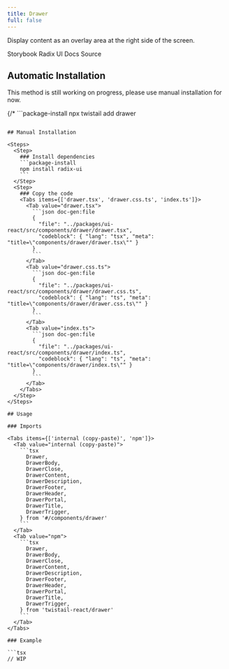 ```yaml
---
title: Drawer
full: false
---
```


Display content as an overlay area at the right side of the screen.

<Badges>
  <BadgeLink href="https://storybook.twistail.com/?path=/docs/base-components-drawer--default" external>
    Storybook
  </BadgeLink>
  <BadgeLink href="https://www.radix-ui.com/primitives/docs/components/dialog#api-reference" external>
    Radix UI Docs
  </BadgeLink>
  <BadgeLink href="https://github.com/riipandi/twistail/tree/main/packages/ui-react/src/components/drawer" external>
    Source
  </BadgeLink>
</Badges>

## Automatic Installation

<Callout type='warn'>
  This method is still working on progress, please use manual installation for now.
</Callout>

{/* ```package-install
npx twistail add drawer
``` */}

## Manual Installation

<Steps>
  <Step>
    ### Install dependencies
    ```package-install
    npm install radix-ui
    ```
  </Step>
  <Step>
    ### Copy the code
    <Tabs items={['drawer.tsx', 'drawer.css.ts', 'index.ts']}>
      <Tab value="drawer.tsx">
        ```json doc-gen:file
        {
          "file": "../packages/ui-react/src/components/drawer/drawer.tsx",
          "codeblock": { "lang": "tsx", "meta": "title=\"components/drawer/drawer.tsx\"" }
        }
        ```
      </Tab>
      <Tab value="drawer.css.ts">
        ```json doc-gen:file
        {
          "file": "../packages/ui-react/src/components/drawer/drawer.css.ts",
          "codeblock": { "lang": "ts", "meta": "title=\"components/drawer/drawer.css.ts\"" }
        }
        ```
      </Tab>
      <Tab value="index.ts">
        ```json doc-gen:file
        {
          "file": "../packages/ui-react/src/components/drawer/index.ts",
          "codeblock": { "lang": "ts", "meta": "title=\"components/drawer/index.ts\"" }
        }
        ```
      </Tab>
    </Tabs>
  </Step>
</Steps>

## Usage

### Imports

<Tabs items={['internal (copy-paste)', 'npm']}>
  <Tab value="internal (copy-paste)">
    ```tsx
      Drawer,
      DrawerBody,
      DrawerClose,
      DrawerContent,
      DrawerDescription,
      DrawerFooter,
      DrawerHeader,
      DrawerPortal,
      DrawerTitle,
      DrawerTrigger,
    } from '#/components/drawer'
    ```
  </Tab>
  <Tab value="npm">
    ```tsx
      Drawer,
      DrawerBody,
      DrawerClose,
      DrawerContent,
      DrawerDescription,
      DrawerFooter,
      DrawerHeader,
      DrawerPortal,
      DrawerTitle,
      DrawerTrigger,
    } from 'twistail-react/drawer'
    ```
  </Tab>
</Tabs>

### Example

```tsx
// WIP
```
